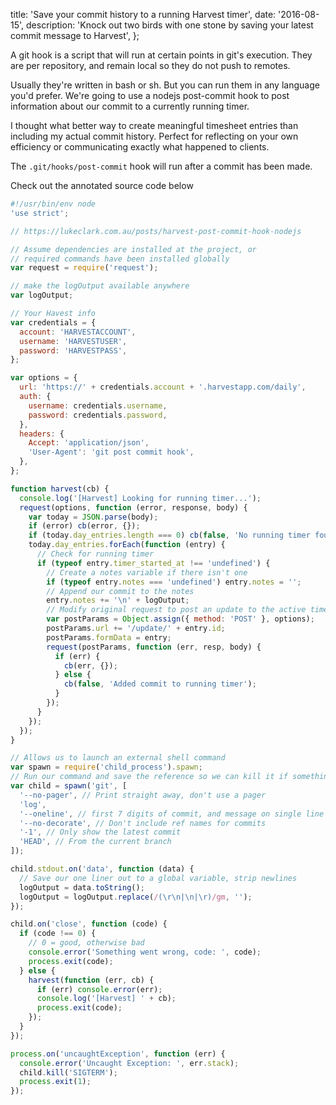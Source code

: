   title: 'Save your commit history to a running Harvest timer',
  date: '2016-08-15',
  description:
    'Knock out two birds with one stone by saving your latest commit message to Harvest',
};

A git hook is a script that will run at certain points in git's execution. They are per repository, and remain local so they do not push to remotes.

Usually they're written in bash or sh. But you can run them in any language you'd prefer. We're going to use a nodejs post-commit hook to post information about our commit to a currently running timer.

I thought what better way to create meaningful timesheet entries than including my actual commit history. Perfect for reflecting on your own efficiency or communicating exactly what happened to clients.

The `.git/hooks/post-commit` hook will run after a commit has been made.

Check out the annotated source code below

```js
#!/usr/bin/env node
'use strict';

// https://lukeclark.com.au/posts/harvest-post-commit-hook-nodejs

// Assume dependencies are installed at the project, or
// required commands have been installed globally
var request = require('request');

// make the logOutput available anywhere
var logOutput;

// Your Havest info
var credentials = {
  account: 'HARVESTACCOUNT',
  username: 'HARVESTUSER',
  password: 'HARVESTPASS',
};

var options = {
  url: 'https://' + credentials.account + '.harvestapp.com/daily',
  auth: {
    username: credentials.username,
    password: credentials.password,
  },
  headers: {
    Accept: 'application/json',
    'User-Agent': 'git post commit hook',
  },
};

function harvest(cb) {
  console.log('[Harvest] Looking for running timer...');
  request(options, function (error, response, body) {
    var today = JSON.parse(body);
    if (error) cb(error, {});
    if (today.day_entries.length === 0) cb(false, 'No running timer found');
    today.day_entries.forEach(function (entry) {
      // Check for running timer
      if (typeof entry.timer_started_at !== 'undefined') {
        // Create a notes variable if there isn't one
        if (typeof entry.notes === 'undefined') entry.notes = '';
        // Append our commit to the notes
        entry.notes += '\n' + logOutput;
        // Modify original request to post an update to the active timer
        var postParams = Object.assign({ method: 'POST' }, options);
        postParams.url += '/update/' + entry.id;
        postParams.formData = entry;
        request(postParams, function (err, resp, body) {
          if (err) {
            cb(err, {});
          } else {
            cb(false, 'Added commit to running timer');
          }
        });
      }
    });
  });
}

// Allows us to launch an external shell command
var spawn = require('child_process').spawn;
// Run our command and save the reference so we can kill it if something bad happens.
var child = spawn('git', [
  '--no-pager', // Print straight away, don't use a pager
  'log',
  '--oneline', // first 7 digits of commit, and message on single line
  '--no-decorate', // Don't include ref names for commits
  '-1', // Only show the latest commit
  'HEAD', // From the current branch
]);

child.stdout.on('data', function (data) {
  // Save our one liner out to a global variable, strip newlines
  logOutput = data.toString();
  logOutput = logOutput.replace(/(\r\n|\n|\r)/gm, '');
});

child.on('close', function (code) {
  if (code !== 0) {
    // 0 = good, otherwise bad
    console.error('Something went wrong, code: ', code);
    process.exit(code);
  } else {
    harvest(function (err, cb) {
      if (err) console.error(err);
      console.log('[Harvest] ' + cb);
      process.exit(code);
    });
  }
});

process.on('uncaughtException', function (err) {
  console.error('Uncaught Exception: ', err.stack);
  child.kill('SIGTERM');
  process.exit(1);
});
```
